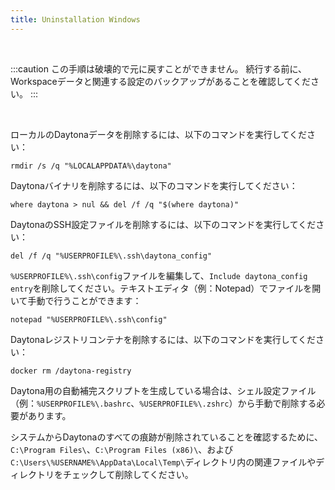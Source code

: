 ```yaml
---
title: Uninstallation Windows
---
```


<br />

:::caution
この手順は破壊的で元に戻すことができません。
続行する前に、Workspaceデータと関連する設定のバックアップがあることを確認してください。
:::

<br />

ローカルのDaytonaデータを削除するには、以下のコマンドを実行してください：

```shell
rmdir /s /q "%LOCALAPPDATA%\daytona"
```

Daytonaバイナリを削除するには、以下のコマンドを実行してください：

```shell
where daytona > nul && del /f /q "$(where daytona)"
```

DaytonaのSSH設定ファイルを削除するには、以下のコマンドを実行してください：

```shell
del /f /q "%USERPROFILE%\.ssh\daytona_config"
```

`%USERPROFILE%\.ssh\config`ファイルを編集して、`Include daytona_config entry`を削除してください。テキストエディタ（例：Notepad）でファイルを開いて手動で行うことができます：

```shell
notepad "%USERPROFILE%\.ssh\config"
```

Daytonaレジストリコンテナを削除するには、以下のコマンドを実行してください：

```shell
docker rm /daytona-registry
```

Daytona用の自動補完スクリプトを生成している場合は、シェル設定ファイル（例：`%USERPROFILE%\.bashrc`、`%USERPROFILE%\.zshrc`）から手動で削除する必要があります。

システムからDaytonaのすべての痕跡が削除されていることを確認するために、`C:\Program Files\`、`C:\Program Files (x86)\`、および`C:\Users\%USERNAME%\AppData\Local\Temp\`ディレクトリ内の関連ファイルやディレクトリをチェックして削除してください。
